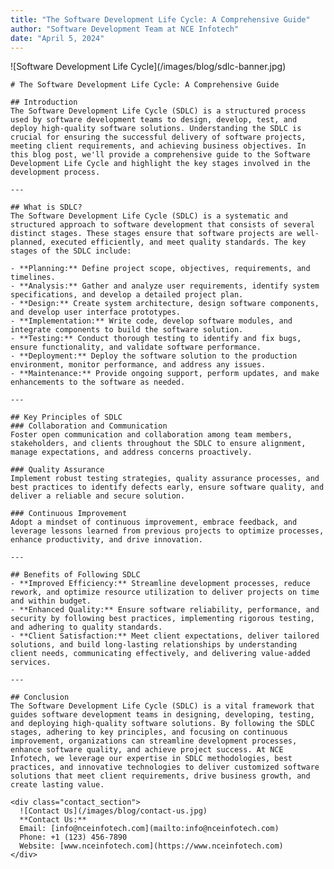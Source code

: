 ```yaml
---
title: "The Software Development Life Cycle: A Comprehensive Guide"
author: "Software Development Team at NCE Infotech"
date: "April 5, 2024"
---
```


<div class="blog_post_container">
  <div class="banner">
    ![Software Development Life Cycle](/images/blog/sdlc-banner.jpg)
  </div>
  
  <div class="content">
  
    # The Software Development Life Cycle: A Comprehensive Guide

    ## Introduction
    The Software Development Life Cycle (SDLC) is a structured process used by software development teams to design, develop, test, and deploy high-quality software solutions. Understanding the SDLC is crucial for ensuring the successful delivery of software projects, meeting client requirements, and achieving business objectives. In this blog post, we'll provide a comprehensive guide to the Software Development Life Cycle and highlight the key stages involved in the development process.

    ---

    ## What is SDLC?
    The Software Development Life Cycle (SDLC) is a systematic and structured approach to software development that consists of several distinct stages. These stages ensure that software projects are well-planned, executed efficiently, and meet quality standards. The key stages of the SDLC include:

    - **Planning:** Define project scope, objectives, requirements, and timelines.
    - **Analysis:** Gather and analyze user requirements, identify system specifications, and develop a detailed project plan.
    - **Design:** Create system architecture, design software components, and develop user interface prototypes.
    - **Implementation:** Write code, develop software modules, and integrate components to build the software solution.
    - **Testing:** Conduct thorough testing to identify and fix bugs, ensure functionality, and validate software performance.
    - **Deployment:** Deploy the software solution to the production environment, monitor performance, and address any issues.
    - **Maintenance:** Provide ongoing support, perform updates, and make enhancements to the software as needed.

    ---

    ## Key Principles of SDLC
    ### Collaboration and Communication
    Foster open communication and collaboration among team members, stakeholders, and clients throughout the SDLC to ensure alignment, manage expectations, and address concerns proactively.

    ### Quality Assurance
    Implement robust testing strategies, quality assurance processes, and best practices to identify defects early, ensure software quality, and deliver a reliable and secure solution.

    ### Continuous Improvement
    Adopt a mindset of continuous improvement, embrace feedback, and leverage lessons learned from previous projects to optimize processes, enhance productivity, and drive innovation.

    ---

    ## Benefits of Following SDLC
    - **Improved Efficiency:** Streamline development processes, reduce rework, and optimize resource utilization to deliver projects on time and within budget.
    - **Enhanced Quality:** Ensure software reliability, performance, and security by following best practices, implementing rigorous testing, and adhering to quality standards.
    - **Client Satisfaction:** Meet client expectations, deliver tailored solutions, and build long-lasting relationships by understanding client needs, communicating effectively, and delivering value-added services.

    ---

    ## Conclusion
    The Software Development Life Cycle (SDLC) is a vital framework that guides software development teams in designing, developing, testing, and deploying high-quality software solutions. By following the SDLC stages, adhering to key principles, and focusing on continuous improvement, organizations can streamline development processes, enhance software quality, and achieve project success. At NCE Infotech, we leverage our expertise in SDLC methodologies, best practices, and innovative technologies to deliver customized software solutions that meet client requirements, drive business growth, and create lasting value.

    <div class="contact_section">
      ![Contact Us](/images/blog/contact-us.jpg)
      **Contact Us:**  
      Email: [info@nceinfotech.com](mailto:info@nceinfotech.com)  
      Phone: +1 (123) 456-7890  
      Website: [www.nceinfotech.com](https://www.nceinfotech.com)
    </div>

  </div>
</div>
